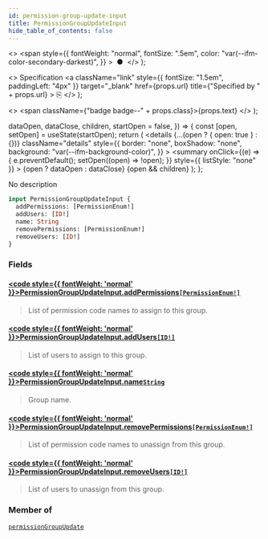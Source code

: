 ```yaml
---
id: permission-group-update-input
title: PermissionGroupUpdateInput
hide_table_of_contents: false
---
```


  <>
    <span
      style={{
        fontWeight: "normal",
        fontSize: ".5em",
        color: "var(--ifm-color-secondary-darkest)",
      }}
    >
      &nbsp;●&nbsp;
    </span>
  </>
);

  <>
    Specification
    <a
      className="link"
      style={{ fontSize: "1.5em", paddingLeft: "4px" }}
      target="\_blank"
      href={props.url}
      title={"Specified by " + props.url}
    >
      ⎘
    </a>
  </>
);

  <>
    <span className={"badge badge--" + props.class}>{props.text}</span>
  </>
);


  dataOpen,
  dataClose,
  children,
  startOpen = false,
}) => {
  const [open, setOpen] = useState(startOpen);
  return (
    <details
      {...(open ? { open: true } : {})}
      className="details"
      style={{
        border: "none",
        boxShadow: "none",
        background: "var(--ifm-background-color)",
      }}
    >
      <summary
        onClick={(e) => {
          e.preventDefault();
          setOpen((open) => !open);
        }}
        style={{ listStyle: "none" }}
      >
        {open ? dataOpen : dataClose}
      </summary>
      {open && children}
    </details>
  );
};

No description

```graphql
input PermissionGroupUpdateInput {
  addPermissions: [PermissionEnum!]
  addUsers: [ID!]
  name: String
  removePermissions: [PermissionEnum!]
  removeUsers: [ID!]
}
```

### Fields

#### [<code style={{ fontWeight: 'normal' }}>PermissionGroupUpdateInput.<b>addPermissions</b></code>](#)<Bullet />[`[PermissionEnum!]`](../../../api-reference/users/enums/permission-enum) <Badge class="secondary" text="list"/> <Badge class="secondary" text="enum"/>

> List of permission code names to assign to this group.

#### [<code style={{ fontWeight: 'normal' }}>PermissionGroupUpdateInput.<b>addUsers</b></code>](#)<Bullet />[`[ID!]`](../../../api-reference/miscellaneous/scalars/id) <Badge class="secondary" text="list"/> <Badge class="secondary" text="scalar"/>

> List of users to assign to this group.

#### [<code style={{ fontWeight: 'normal' }}>PermissionGroupUpdateInput.<b>name</b></code>](#)<Bullet />[`String`](../../../api-reference/miscellaneous/scalars/string) <Badge class="secondary" text="scalar"/>

> Group name.

#### [<code style={{ fontWeight: 'normal' }}>PermissionGroupUpdateInput.<b>removePermissions</b></code>](#)<Bullet />[`[PermissionEnum!]`](../../../api-reference/users/enums/permission-enum) <Badge class="secondary" text="list"/> <Badge class="secondary" text="enum"/>

> List of permission code names to unassign from this group.

#### [<code style={{ fontWeight: 'normal' }}>PermissionGroupUpdateInput.<b>removeUsers</b></code>](#)<Bullet />[`[ID!]`](../../../api-reference/miscellaneous/scalars/id) <Badge class="secondary" text="list"/> <Badge class="secondary" text="scalar"/>

> List of users to unassign from this group.

### Member of

[`permissionGroupUpdate`](../../../api-reference/users/mutations/permission-group-update) <Badge class="secondary" text="mutation"/>
